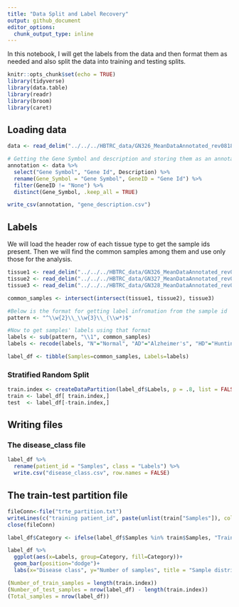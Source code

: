 ```yaml
---
title: "Data Split and Label Recovery"
output: github_document
editor_options: 
  chunk_output_type: inline
---
```


In this notebook, I will get the labels from the data and then format them as needed and also split the data into training and testing splits.

```r
knitr::opts_chunk$set(echo = TRUE)
library(tidyverse)
library(data.table)
library(readr)
library(broom)
library(caret)
```

## Loading data
```r
data <- read_delim("../../../HBTRC_data/GN326_MeanDataAnnotated_rev081815.txt", "\t", escape_double = FALSE, trim_ws = TRUE, skip = 32)
```
```r
# Getting the Gene Symbol and description and storing them as an annotation file
annotation <- data %>%
  select("Gene Symbol", "Gene Id", Description) %>%
  rename(Gene_Symbol = "Gene Symbol", GeneID = "Gene Id") %>%
  filter(GeneID != "None") %>%
  distinct(Gene_Symbol, .keep_all = TRUE)

write_csv(annotation, "gene_description.csv")
```

## Labels

We will load the header row of each tissue type to get the sample ids present. Then we will find the common samples among them and use only those for the analysis.
```r
tissue1 <- read_delim("../../../HBTRC_data/GN326_MeanDataAnnotated_rev081815.txt", "\t", escape_double = FALSE, trim_ws = TRUE, skip = 32, n_max = 0) %>% select(starts_with("HB")) %>% names()
tissue2 <- read_delim("../../../HBTRC_data/GN327_MeanDataAnnotated_rev081815.txt", "\t", escape_double = FALSE, trim_ws = TRUE, skip = 32, n_max = 0) %>% select(starts_with("HB")) %>% names()
tissue3 <- read_delim("../../../HBTRC_data/GN328_MeanDataAnnotated_rev081815.txt", "\t", escape_double = FALSE, trim_ws = TRUE, skip = 32, n_max = 0) %>% select(starts_with("HB")) %>% names()

common_samples <- intersect(intersect(tissue1, tissue2), tissue3)
```


```r
#Below is the format for getting label infromation from the sample id
pattern <- "^\\w{2}\\_\\w{3}\\_(\\w*)$"

#Now to get samples' labels using that format
labels <- sub(pattern, "\\1", common_samples)
labels <- recode(labels, "N"="Normal", "AD"="Alzheimer's", "HD"="Huntington's")

label_df <- tibble(Samples=common_samples, Labels=labels)
```

### Stratified Random Split
```r
train.index <- createDataPartition(label_df$Labels, p = .8, list = FALSE)
train <- label_df[ train.index,]
test  <- label_df[-train.index,]
```

## Writing files

### The disease_class file
```r
label_df %>%
  rename(patient_id = "Samples", class = "Labels") %>%
  write.csv("disease_class.csv", row.names = FALSE)
```

## The train-test partition file
```r
fileConn<-file("trte_partition.txt")
writeLines(c("training patient_id", paste(unlist(train["Samples"]), collapse = ","), "testing patient_id", paste(unlist(test["Samples"]), collapse = ",")), fileConn)
close(fileConn)
```

```r
label_df$Category <- ifelse(label_df$Samples %in% train$Samples, "Train", "Test")

label_df %>%
  ggplot(aes(x=Labels, group=Category, fill=Category))+
  geom_bar(position="dodge")+
  labs(x="Disease class", y="Number of samples", title = "Sample distribution")

(Number_of_train_samples = length(train.index))
(Number_of_test_samples = nrow(label_df) - length(train.index))
(Total_samples = nrow(label_df))
```

